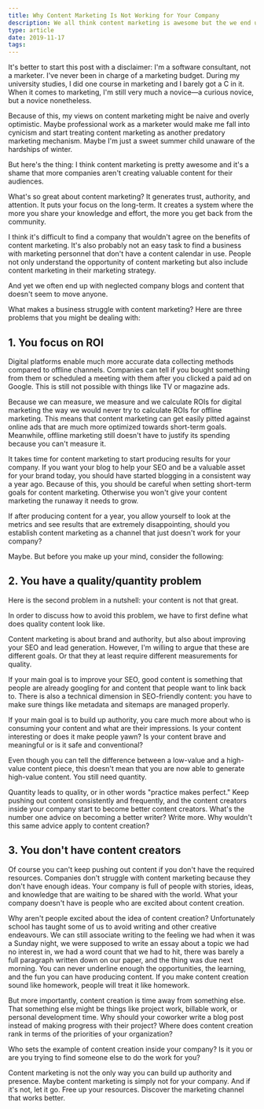 ```yaml
---
title: Why Content Marketing Is Not Working for Your Company
description: We all think content marketing is awesome but the we end up with neglected company blogs and content that doesn't seem to move anyone. Why?
type: article
date: 2019-11-17
tags:
---
```


It's better to start this post with a disclaimer: I'm a software consultant, not a marketer. I've never been in charge of a marketing budget. During my university studies, I did one course in marketing and I barely got a C in it. When it comes to marketing, I'm still very much a novice—a curious novice, but a novice nonetheless.

Because of this, my views on content marketing might be naive and overly optimistic. Maybe professional work as a marketer would make me fall into cynicism and start treating content marketing as another predatory marketing mechanism. Maybe I'm just a sweet summer child unaware of the hardships of winter.

But here's the thing: I think content marketing is pretty awesome and it's a shame that more companies aren't creating valuable content for their audiences.

What's so great about content marketing? It generates trust, authority, and attention. It puts your focus on the long-term. It creates a system where the more you share your knowledge and effort, the more you get back from the community.

I think it's difficult to find a company that wouldn't agree on the benefits of content marketing. It's also probably not an easy task to find a business with marketing personnel that don't have a content calendar in use. People not only understand the opportunity of content marketing but also include content marketing in their marketing strategy.

And yet we often end up with neglected company blogs and content that doesn't seem to move anyone.

What makes a business struggle with content marketing? Here are three problems that you might be dealing with:

## 1. You focus on ROI

Digital platforms enable much more accurate data collecting methods compared to offline channels. Companies can tell if you bought something from them or scheduled a meeting with them after you clicked a paid ad on Google. This is still not possible with things like TV or magazine ads.

Because we can measure, we measure and we calculate ROIs for digital marketing the way we would never try to calculate ROIs for offline marketing. This means that content marketing can get easily pitted against online ads that are much more optimized towards short-term goals. Meanwhile, offline marketing still doesn't have to justify its spending because you can't measure it.

It takes time for content marketing to start producing results for your company. If you want your blog to help your SEO and be a valuable asset for your brand today, you should have started blogging in a consistent way a year ago. Because of this, you should be careful when setting short-term goals for content marketing. Otherwise you won't give your content marketing the runaway it needs to grow.

If after producing content for a year, you allow yourself to look at the metrics and see results that are extremely disappointing, should you establish content marketing as a channel that just doesn't work for your company?

Maybe. But before you make up your mind, consider the following:

## 2. You have a quality/quantity problem

Here is the second problem in a nutshell: your content is not that great.

In order to discuss how to avoid this problem, we have to first define what does quality content look like.

Content marketing is about brand and authority, but also about improving your SEO and lead generation. However, I'm willing to argue that these are different goals. Or that they at least require different measurements for quality.

If your main goal is to improve your SEO, good content is something that people are already googling for and content that people want to link back to. There is also a technical dimension in SEO-friendly content: you have to make sure things like metadata and sitemaps are managed properly.

If your main goal is to build up authority, you care much more about who is consuming your content and what are their impressions. Is your content interesting or does it make people yawn? Is your content brave and meaningful or is it safe and conventional?

Even though you can tell the difference between a low-value and a high-value content piece, this doesn't mean that you are now able to generate high-value content. You still need quantity.

Quantity leads to quality, or in other words "practice makes perfect." Keep pushing out content consistently and frequently, and the content creators inside your company start to become better content creators. What's the number one advice on becoming a better writer? Write more. Why wouldn't this same advice apply to content creation?

## 3. You don't have content creators

Of course you can't keep pushing out content if you don't have the required resources. Companies don't struggle with content marketing because they don't have enough ideas. Your company is full of people with stories, ideas, and knowledge that are waiting to be shared with the world. What your company doesn't have is people who are excited about content creation.

Why aren't people excited about the idea of content creation? Unfortunately school has taught some of us to avoid writing and other creative endeavours. We can still associate writing to the feeling we had when it was a Sunday night, we were supposed to write an essay about a topic we had no interest in, we had a word count that we had to hit, there was barely a full paragraph written down on our paper, and the thing was due next morning. You can never underline enough the opportunities, the learning, and the fun you can have producing content. If you make content creation sound like homework, people will treat it like homework.

But more importantly, content creation is time away from something else. That something else might be things like project work, billable work, or personal development time. Why should your coworker write a blog post instead of making progress with their project? Where does content creation rank in terms of the priorities of your organization?

Who sets the example of content creation inside your company? Is it you or are you trying to find someone else to do the work for you?

Content marketing is not the only way you can build up authority and presence. Maybe content marketing is simply not for your company. And if it's not, let it go. Free up your resources. Discover the marketing channel that works better.
